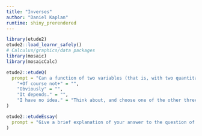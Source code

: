 ```yaml
---
title: "Inverses"
author: "Daniel Kaplan"
runtime: shiny_prerendered
---
```


```r
library(etude2)
etude2::load_learnr_safely()
# Calculus/graphics/data packages
library(mosaic)
library(mosaicCalc)
```


```r
etude2::etudeQ(
  prompt = "Can a function of two variables (that is, with two quantitative inputs) have an inverse?",
    "+Of course not+" = "",
    "Obviously" = "",
    "It depends." = "",
    "I have no idea." = "Think about, and choose one of the other three answers to  use in the next question."
)
```

```r
etude2::etudeEssay(
  prompt = "Give a brief explanation of your answer to the question of whether a function of two quantitative variables can have an inverse."
)
```
